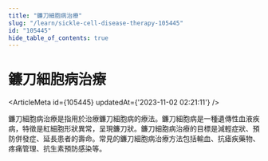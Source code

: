 ```yaml
---
title: "鐮刀細胞病治療"
slug: "/learn/sickle-cell-disease-therapy-105445"
id: "105445"
hide_table_of_contents: true
---
```



# 鐮刀細胞病治療

<ArticleMeta id={105445} updatedAt={'2023-11-02 02:21:11'} />
<div className='border-solid border-b border-t-0 my-4 border-[var(--ifm-color-gray-300)]' />

鐮刀細胞病治療是指用於治療鐮刀細胞病的療法。鐮刀細胞病是一種遺傳性血液疾病，特徵是紅細胞形狀異常，呈現鐮刀狀。鐮刀細胞病治療的目標是減輕症狀、預防併發症、延長患者的壽命。常見的鐮刀細胞病治療方法包括輸血、抗瘧疾藥物、疼痛管理、抗生素預防感染等。
